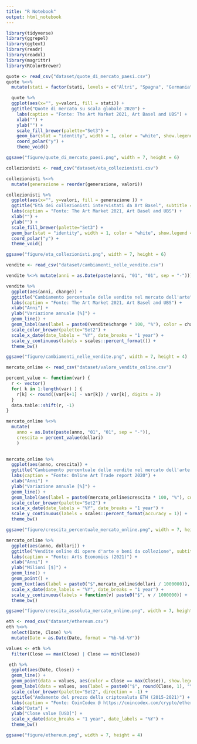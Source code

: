 ```yaml
---
title: "R Notebook"
output: html_notebook
---
```


```r
library(tidyverse)
library(ggrepel)
library(ggtext)
library(readr)
library(readxl)
library(magrittr)
library(RColorBrewer)
```


```r
quote <- read_csv("dataset/quote_di_mercato_paesi.csv")
quote %<>% 
  mutate(stati = factor(stati, levels = c("Altri", "Spagna", "Germania", "Svizzera", "Francia", "Cina", "UK", "USA")))

  quote %>%
  ggplot(aes(x="", y=valori, fill = stati)) +
  ggtitle("Quote di mercato su scala globale 2020") +
    labs(caption = "Fonte: The Art Market 2021, Art Basel and UBS") +
    xlab("") +
    ylab("") +
    scale_fill_brewer(palette="Set3") +
    geom_bar(stat = "identity", width = 1, color = "white", show.legend = F) +
    coord_polar("y") +
    theme_void()
```
```r
ggsave("figure/quote_di_mercato_paesi.png", width = 7, height = 6)
```

```r
collezionisti <- read_csv("dataset/eta_collezionisti.csv")

collezionisti %<>% 
  mutate(generazione = reorder(generazione, valori)) 

collezionisti %>%
  ggplot(aes(x="", y=valori, fill = generazione )) +
  ggtitle("Età dei collezionisti intervistati da Art Basel", subtitle = "Campione di 2569 High Net Worth Individuals") +
  labs(caption = "Fonte: The Art Market 2021, Art Basel and UBS") +
  xlab("") +
  ylab("") +
  scale_fill_brewer(palette="Set3") +
  geom_bar(stat = "identity", width = 1, color = "white", show.legend = F) +
  coord_polar("y") +
  theme_void()
```
```r
ggsave("figure/eta_collezionisti.png", width = 7, height = 6)
```

```r
vendite <- read_csv("dataset/cambiamenti_nelle_vendite.csv")

vendite %<>% mutate(anni = as.Date(paste(anni, "01", "01", sep = "-")))

vendite %>%
  ggplot(aes(anni, change)) +
  ggtitle("Cambiamento percentuale delle vendite nel mercato dell'arte") +
  labs(caption = "Fonte: The Art Market 2021, Art Basel and UBS") +
  xlab("Anni") +
  ylab("Variazione annuale [%]") +
  geom_line() +
  geom_label(aes(label = paste0(vendite$change * 100, "%"), color = change < 0), show.legend = F) +
  scale_color_brewer(palette="Set2") +
  scale_x_date(date_labels = "%Y", date_breaks = "1 year") +
  scale_y_continuous(labels = scales::percent_format()) +
  theme_bw()
```
```r
ggsave("figure/cambiamenti_nelle_vendite.png", width = 7, height = 4)
```

```r
mercato_online <- read_csv("dataset/valore_vendite_online.csv")

percent_value <- function(var) {
  r <- vector()
  for( k in 1:length(var) ) {
    r[k] <- round((var[k+1] - var[k]) / var[k], digits = 2)
  }
  data.table::shift(r, -1)
}

mercato_online %<>% 
  mutate(
    anno = as.Date(paste(anno, "01", "01", sep = "-")),
    crescita = percent_value(dollari)
    )
  

mercato_online %>%
  ggplot(aes(anno, crescita)) +
  ggtitle("Cambiamento percentuale delle vendite nel mercato dell'arte online") +
  labs(caption = "Fonte: Online Art Trade report 2020") +
  xlab("Anni") +
  ylab("Variazione annuale [%]") +
  geom_line() +
  geom_label(aes(label = paste0(mercato_online$crescita * 100, "%"), color = crescita < 0), show.legend = F) +
  scale_color_brewer(palette="Set2") +
  scale_x_date(date_labels = "%Y", date_breaks = "1 year") +
  scale_y_continuous(labels = scales::percent_format(accuracy = 1)) +
  theme_bw()
```
```r
ggsave("figure/crescita_percentuale_mercato_online.png", width = 7, height = 4)
```

```r
mercato_online %>%
  ggplot(aes(anno, dollari)) +
  ggtitle("Vendite online di opere d'arte e beni da collezione", subtitle = "Valore delle vendite in milioni di dollari") +
  labs(caption = "Fonte: Arts Economics (2021)") +
  xlab("Anni") +
  ylab("Milioni [$]") +
  geom_line() +
  geom_point() +
  geom_text(aes(label = paste0("$",mercato_online$dollari / 1000000)), vjust = 0, nudge_y = 200000, nudge_x = -50) +
  scale_x_date(date_labels = "%Y", date_breaks = "1 year") +
  scale_y_continuous(labels = function(v) paste0("$", v / 1000000)) +
  theme_bw()
```
```r
ggsave("figure/crescita_assoluta_mercato_online.png", width = 7, height = 4)
```

```r
eth <- read_csv("dataset/ethereum.csv")
eth %<>%
  select(Date, Close) %>%
  mutate(Date = as.Date(Date, format = "%b-%d-%Y"))

values <- eth %>%
  filter(Close == max(Close) | Close == min(Close))

 eth %>%
  ggplot(aes(Date, Close)) +
  geom_line() +
  geom_point(data = values, aes(color = Close == max(Close)), show.legend = F) +
  geom_label(data = values, aes(label = paste0("$", round(Close, 1), "\n", format(Date, "%b '%y")), color = Close == max(Close)), nudge_x = c(-200, 0), nudge_y = c(-200, 400), show.legend = F) +
  scale_color_brewer(palette="Set2", direction = -1) +
  ggtitle("Andamento del prezzo della criptovaluta ETH (2015-2021)") +
  labs(caption = "Fonte: CoinCodex @ https://coincodex.com/crypto/ethereum/historical-data/ (dati al 03/06/21)") +
  xlab("Data") +
  ylab("Close value [USD]") +
  scale_x_date(date_breaks = "1 year", date_labels = "%Y") +
  theme_bw()
```
```r
ggsave("figure/ethereum.png", width = 7, height = 4)
```

